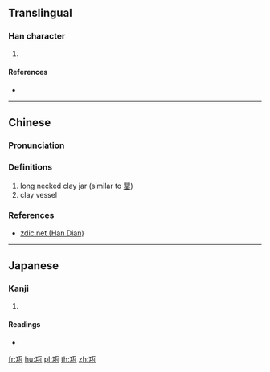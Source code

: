 {{character info/new}}
==Translingual==

===Han character===
{{Han char|rn=98|rad=瓦|as=03|sn=8|four=11117|canj=MMVN}}

# {{defn|Han|sort=瓦03}}

====References====
* {{Han ref|kx=0748.080|dkj=21448|dj=1156.130|hdz=21421.070|uh=74E8|ud=29928|bh=CD6F|bd=52591}}

----

==Chinese==
{{zh-forms}}

===Pronunciation===
{{zh-pron
|m=xiáng,hóng
|c=gong1
|h=
|md=
|mn=
|w=
|mc=
|oc=
|cat=n
}}

===Definitions===
{{zh-hanzi}}

# long necked clay jar (similar to [[罌]])
# clay vessel

===References===
* [http://www.zdic.net/z/1e/kx/74E8.htm zdic.net (Han Dian)]

----

==Japanese==

===Kanji===
{{ja-kanji|grade=|rs=瓦03}}

# {{defn|lang=ja|sort=瓦03}}

====Readings====
* {{ja-readings|on=[[こう]] (kō)|kun=|nanori=}}

[[fr:瓨]]
[[hu:瓨]]
[[pl:瓨]]
[[th:瓨]]
[[zh:瓨]]